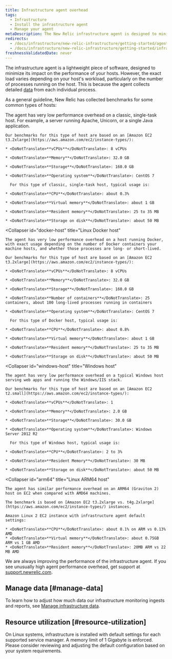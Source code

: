 ```yaml
---
title: Infrastructure agent overhead
tags:
  - Infrastructure
  - Install the infrastructure agent
  - Manage your agent
metaDescription: The New Relic infrastructure agent is designed to minimize its performance impact. This document outlines resource usage for common scenarios.
redirects:
  - /docs/infrastructure/new-relic-infrastructure/getting-started/agent-performance-overhead
  - /docs/infrastructure/new-relic-infrastructure/getting-started/infrastructure-agent-performance-overhead
freshnessValidatedDate: never
---
```


The infrastructure agent is a lightweight piece of software, designed to minimize its impact on the performance of your hosts. However, the exact load varies depending on your host's workload, particularly on the number of processes running on the host. This is because the agent collects detailed [data](/docs/data-analysis/metrics/analyze-your-metrics/data-collection-metric-timeslice-event-data#event-data) from each individual process.

As a general guideline, New Relic has collected benchmarks for some common types of hosts:

<CollapserGroup>
  <Collapser
    id="single-task"
    title="Linux single-task host"
  >
    The agent has very low performance overhead on a classic, single-task host. For example, a server running Apache, Unicorn, or a single Java application.

    Our benchmarks for this type of host are based on an [Amazon EC2 t3.2xlarge](https://aws.amazon.com/ec2/instance-types/):

    * <DoNotTranslate>**vCPUs**</DoNotTranslate>: 8 vCPUs

    * <DoNotTranslate>**Memory**</DoNotTranslate>: 32.0 GB

    * <DoNotTranslate>**Storage**</DoNotTranslate>: 160.0 GB

    * <DoNotTranslate>**Operating system**</DoNotTranslate>: CentOS 7

      For this type of classic, single-task host, typical usage is:

    * <DoNotTranslate>**CPU**</DoNotTranslate>: about 0.3%

    * <DoNotTranslate>**Virtual memory**</DoNotTranslate>: about 1 GB

    * <DoNotTranslate>**Resident memory**</DoNotTranslate>: 25 to 35 MB

    * <DoNotTranslate>**Storage on disk**</DoNotTranslate>: about 50 MB
  </Collapser>

  <Collapser
    id="docker-host"
    title="Linux Docker host"
  >
    The agent has very low performance overhead on a host running Docker, with exact usage depending on the number of Docker containers your machine hosts, and whether those processes are long- or short-lived.

    Our benchmarks for this type of host are based on an [Amazon EC2 t3.2xlarge](https://aws.amazon.com/ec2/instance-types/):

    * <DoNotTranslate>**vCPUs**</DoNotTranslate>: 8 vCPUs

    * <DoNotTranslate>**Memory**</DoNotTranslate>: 32.0 GB

    * <DoNotTranslate>**Storage**</DoNotTranslate>: 160.0 GB

    * <DoNotTranslate>**Number of containers**</DoNotTranslate>: 25 containers, about 100 long-lived processes running in containers

    * <DoNotTranslate>**Operating system**</DoNotTranslate>: CentOS 7

      For this type of Docker host, typical usage is:

    * <DoNotTranslate>**CPU**</DoNotTranslate>: about 0.8%

    * <DoNotTranslate>**Virtual memory**</DoNotTranslate>: about 1 GB

    * <DoNotTranslate>**Resident memory**</DoNotTranslate>: 25 to 35 MB

    * <DoNotTranslate>**Storage on disk**</DoNotTranslate>: about 50 MB
  </Collapser>

  <Collapser
    id="windows-host"
    title="Windows host"
  >
    The agent has very low performance overhead on a typical Windows host serving web apps and running the Windows/IIS stack.

    Our benchmarks for this type of host are based on an [Amazon EC2 t2.small](https://aws.amazon.com/ec2/instance-types/):

    * <DoNotTranslate>**vCPUs**</DoNotTranslate>: 1

    * <DoNotTranslate>**Memory**</DoNotTranslate>: 2.0 GB

    * <DoNotTranslate>**Storage**</DoNotTranslate>: 30.0 GB

    * <DoNotTranslate>**Operating system**</DoNotTranslate>: Windows Server 2012 R2

      For this type of Windows host, typical usage is:

    * <DoNotTranslate>**CPU**</DoNotTranslate>: 2 to 3%

    * <DoNotTranslate>**Resident Memory**</DoNotTranslate>: 30 MB

    * <DoNotTranslate>**Storage on disk**</DoNotTranslate>: about 50 MB
  </Collapser>

  <Collapser
    id="arm64"
    title="Linux ARM64 host"
  >
    The agent has similar performance overhead on an ARM64 (Graviton 2) host on EC2 when compared with AMD64 machines.

    The benchmark is based on [Amazon EC2 t3.2xlarge vs. t4g.2xlarge](https://aws.amazon.com/ec2/instance-types/) instances.

    Amazon Linux 2 EC2 instance with infrastructure agent default settings:

    * <DoNotTranslate>**CPU**</DoNotTranslate>: about 0.1% on ARM vs 0.13% AMD
    * <DoNotTranslate>**Virtual memory**</DoNotTranslate>: about 0.75GB ARM vs 1 GB AMD
    * <DoNotTranslate>**Resident memory**</DoNotTranslate>: 20MB ARM vs 22 MB AMD
  </Collapser>
</CollapserGroup>

We are always improving the performance of the infrastructure agent. If you see unusually high agent performance overhead, get support at [support.newrelic.com](https://support.newrelic.com).

## Manage data [#manage-data]

To learn how to adjust how much data our infrastructure monitoring ingests and reports, see [Manage infrastructure data](/docs/infrastructure/manage-your-data/data-instrumentation/manage-infrastructure-data-reporting).

## Resource utilization [#resource-utilization]

On Linux systems, infrastructure is installed with default settings for each supported service manager. A memory limit of 1 Gigabyte is enforced. Please consider reviewing and adjusting the default configuration based on your system requirements.
